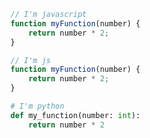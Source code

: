 ```javascript
// I'm javascript
function myFunction(number) {
    return number * 2;
}
```

```js
// I'm js
function myFunction(number) {
    return number * 2;
}
```

```python
# I'm python
def my_function(number: int):
    return number * 2
```